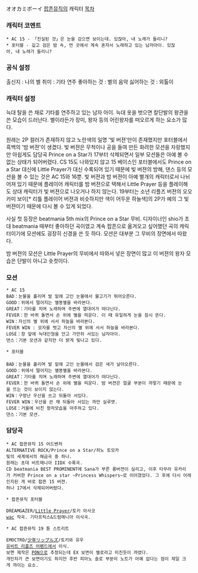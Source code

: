 オオカミボーイ
[[팝픈뮤직]]의 캐릭터
[[목차]]
=== 캐릭터 코멘트 ===
 * AC 15 - 「진실된 것」은 눈을 감으면 보이는데. 있잖아, 내 노래가 들리니?
 * 포터블 - 깊고 검은 밤 속, 먼 곳에서 계속 혼자서 노래하고 있는 남자아이. 있잖아, 내 노래가 들리니?

=== 공식 설정 ===
출신지 : 나의 별
취미 : 기타 연주
좋아하는 것 : 별의 음악
싫어하는 것 : 외톨이

=== 캐릭터 설정 ===
늑대 탈을 쓴 채로 기타를 연주하고 있는 남자 아이. 늑대 옷을 벗으면 칼단발의 왕관을 쓴 모습이 드러난다.
별이라든가 장미, 왕자 등의 어린왕자를 떠오르게 하는 요소가 많다.

원래는 2P 컬러가 존재하지 않고 노란색의 일명 '빛 버젼'만이 존재했지만 포터블에서 흑백의 '밤 버젼'이 생겼다.
빛 버젼은 무척이나 공을 들여 만든 화려한 모션을 자랑했지만 아쉽게도 담당곡 Prince on a Star가 17부터 삭제되면서 일부 모션들은 아예 볼 수 없는 상태가 되어버렸다.
CS 15도 나와있지 않고 15 베이스인 포터블에서도 Prince on a Star 대신에 Little Prayer가 대신 수록되어 있기 때문에 빛 버젼의 방해, 댄스 등의 모션을 볼 수 있는 것은 AC 15와 16뿐.
빛 버젼과 밤 버젼이 아예 별개의 캐릭터로서 나뉘어져 있기 때문에 플레이어 캐릭터를 밤 버젼으로 택해서 Little Prayer 등을 플레이해도 상대 캐릭터가 빛 버젼으로 나오거나 하지 않는다.
19부터는 소년 리플즈 버젼의 오오카미 보이[* 리틀 플레이어 버젼과 비슷하지만 색이 어두운 하늘색]의 2P가 예의 그 빛 버젼이기 때문에 다시 볼 수 있게 되었다.

사실 첫 등장은 beatmania 5th mix의 Prince on a Star 무비.
디자이너인 shio가 초대 beatmania 때부터 좋아하던 곡이였고 계속 팝픈으로 옮겨오고 싶어했던 곡의 캐릭터이기에 모션에도 굉장히 신경을 쓴 듯 하다.
모션은 대부분 그 무비의 장면에서 따왔다.

밤 버젼의 모션은 Little Prayer의 무비에서 따와서 넣은 장면이 많고 이 버젼의 왕자 모습은 단발이 아니고 숏컷이다.

=== 모션 ===
 * AC 15
 BAD：눈물을 흘리며 발 밑에 고인 눈물에서 물고기가 뛰어오른다.
 GOOD：위에서 떨어지는 별똥별을 바라본다.
 GREAT：기타를 치며 노래하며 주변에 열대어가 떠다닌다.
 FEVER：한 바퀴 돌면서 손 위에 별을 띄운다. 이 때 유일하게 눈을 잠시 뜬다.
 WIN：자신의 별 위에 서서 하늘을 바라본다.
 FEVER WIN : 모자를 벗고 자신의 별 위에 서서 하늘을 바라본다.
 LOSE：창 앞에 늑대인형을 안고 가만히 서있는 남자아이.
 댄스：기본 모션과 같지만 더 밝게 빛나고 있다.

 * 포터블
 
 BAD：눈물을 흘리며 발 밑에 고인 눈물에서 검은 새가 날아오른다.
 GOOD：위에서 떨어지는 별똥별을 바라본다.
 GREAT：기타를 치며 노래하며 주변에 열대어가 떠다닌다.
 FEVER：한 바퀴 돌면서 손 위에 별을 띄운다. 밤 버젼은 얼굴 부분이 까맣기 때문에 눈을 뜨는 것이 보이지 않는다.
 WIN：구멍난 우산을 쓰고 뒤돌아 서있다.
 FEVER WIN：우산을 쓴 채 뒤돌아 서있는 까만 실루엣.
 LOSE：거울에 비친 왕자모습을 마주하고 있다.
 댄스：기본 모션.

=== 담당곡 ===
 * AC 팝픈뮤직 15 어드벤처
 ALTERNATIVE ROCK/Prince on a Star/히노 토모카
 빛의 세계에서의 해금곡 중 하나.
 원래는 초대 비트매니아 IIDX 수록곡.
 CD beatmania BEST PROMINENT에 Sana가 부른 롱버젼이 실리고, 이후 타무라 유카리가 커버한 Prince on a star ~Princess Whispers~로 이어졌었다. 그 후에 다시 어레인지된 게 바로 팝픈 15 버젼.
 허나 17에서 삭제되어버렸다.

 * 팝픈뮤직 포터블
{{{#!html
<object width="640" height="390"><param name="movie" value="http://www.youtube.com/v/ZRgTkDqlszE&hl=ko_KR&feature=player_embedded&version=3"></param><param name="allowFullScreen" value="true"></param><param name="allowScriptAccess" value="always"></param><embed src="http://www.youtube.com/v/ZRgTkDqlszE&hl=ko_KR&feature=player_embedded&version=3" type="application/x-shockwave-flash" allowfullscreen="true" allowScriptAccess="always" width="640" height="390"></embed></object>}}}
 DREAMGAZER/[[Little Prayer]]/토키 아사코
 [[wac]] 작곡. 기타프릭스&드럼매니아 이식곡.

 * AC 팝픈뮤직 19 튠 스트리트
{{{#!html
<object style="height: 390px; width: 640px"><param name="movie" value="http://www.youtube.com/v/laknt07bogc?version=3"><param name="allowFullScreen" value="true"><param name="allowScriptAccess" value="always"><embed src="http://www.youtube.com/v/laknt07bogc?version=3" type="application/x-shockwave-flash" allowfullscreen="true" allowScriptAccess="always" width="640" height="390"></object>}}}
 EMOCTRO/[[少年リップルズ]]/토키와 유우
 [[유비트 리플즈 어펜드]]에서 이식.
 보면 제작은 [[PON]]으로 추정되는데 EX 보면이 별로라고 미친듯이 까였다.
 개인차가 큰 보면이기도 하지만 후반 피아노 솔로 부분이 노트가 아예 없다는 점이 제일 크게 까이는 요소.
